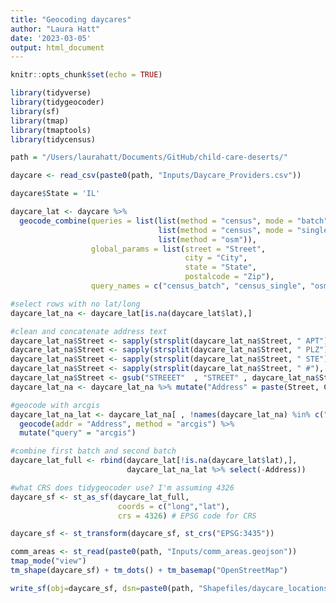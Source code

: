 ```yaml
---
title: "Geocoding daycares"
author: "Laura Hatt"
date: '2023-03-05'
output: html_document
---
```


```r
knitr::opts_chunk$set(echo = TRUE)
```

```r
library(tidyverse)
library(tidygeocoder)
library(sf)
library(tmap)
library(tmaptools)
library(tidycensus)

path = "/Users/laurahatt/Documents/GitHub/child-care-deserts/"
```

```r
daycare <- read_csv(paste0(path, "Inputs/Daycare_Providers.csv"))
```

```r
daycare$State = 'IL'

daycare_lat <- daycare %>%
  geocode_combine(queries = list(list(method = "census", mode = "batch"), 
                                 list(method = "census", mode = "single"),
                                 list(method = "osm")),
                  global_params = list(street = "Street", 
                                       city = "City",
                                       state = "State", 
                                       postalcode = "Zip"),
                  query_names = c("census_batch", "census_single", "osm"))
```

```r
#select rows with no lat/long
daycare_lat_na <- daycare_lat[is.na(daycare_lat$lat),]

#clean and concatenate address text
daycare_lat_na$Street <- sapply(strsplit(daycare_lat_na$Street, " APT"), "[", 1)
daycare_lat_na$Street <- sapply(strsplit(daycare_lat_na$Street, " PLZ"), "[", 1)
daycare_lat_na$Street <- sapply(strsplit(daycare_lat_na$Street, " STE"), "[", 1)
daycare_lat_na$Street <- sapply(strsplit(daycare_lat_na$Street, " #"), "[", 1)
daycare_lat_na$Street <- gsub("STREEET"  , "STREET" , daycare_lat_na$Street, fixed = TRUE)
daycare_lat_na <- daycare_lat_na %>% mutate("Address" = paste(Street, City, State, Zip))

#geocode with arcgis
daycare_lat_na_lat <- daycare_lat_na[ , !names(daycare_lat_na) %in% c("lat","long", "query")] %>%
  geocode(addr = "Address", method = "arcgis") %>%
  mutate("query" = "arcgis")

#combine first batch and second batch
daycare_lat_full <- rbind(daycare_lat[!is.na(daycare_lat$lat),],
                          daycare_lat_na_lat %>% select(-Address))
```

```r
#what CRS does tidygeocoder use? I'm assuming 4326
daycare_sf <- st_as_sf(daycare_lat_full,
                        coords = c("long","lat"),
                        crs = 4326) # EPSG code for CRS

daycare_sf <- st_transform(daycare_sf, st_crs("EPSG:3435"))
```

```r
comm_areas <- st_read(paste0(path, "Inputs/comm_areas.geojson"))
tmap_mode("view") 
tm_shape(daycare_sf) + tm_dots() + tm_basemap("OpenStreetMap")
```

```r
write_sf(obj=daycare_sf, dsn=paste0(path, "Shapefiles/daycare_locations.shp"))
```
